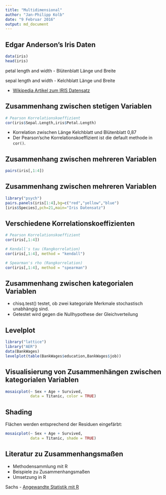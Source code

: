 ```yaml
---
title: "Multidimensional"
author: "Jan-Philipp Kolb"
date: "9 Februar 2016"
output: md_document
---
```


## Edgar Anderson's Iris Daten


```r
data(iris)
head(iris)
```

petal length and width - Blütenblatt Länge und Breite

sepal length and width - Kelchblatt Länge und Breite 

- [Wikipedia Artikel zum IRIS Datensatz](https://en.wikipedia.org/wiki/Iris_flower_data_set)

## Zusammenhang zwischen stetigen Variablen

```r
# Pearson Korrelationskoeffizient
cor(iris$Sepal.Length,iris$Petal.Length)
```

- Korrelation zwischen Länge Kelchblatt und Blütenblatt 0,87
- Der Pearson'sche Korrelationskoeffizient ist die default methode in `cor()`.

## Zusammenhang zwischen mehreren Variablen

```r
pairs(iris[,1:4])
```

## Zusammenhang zwischen mehreren Variablen

```r
library("psych")
pairs.panels(iris[1:4],bg=c("red","yellow","blue")
[iris$Species],pch=21,main="Iris Datensatz")
```

## Verschiedene Korrelationskoeffizienten


```r
# Pearson Korrelationskoeffizient
cor(iris[,1:4]) 
```

```r
# Kendall's tau (Rangkorrelation)
cor(iris[,1:4], method = "kendall") 
```

```r
# Spearman's rho (Rangkorrelation)
cor(iris[,1:4], method = "spearman") 
```

## Zusammenhang zwischen kategorialen Variablen

- chisq.test() testet, ob zwei kategoriale Merkmale stochastisch unabhängig sind.
- Getestet wird gegen die Nullhypothese der Gleichverteilung


## Levelplot

```r
library("lattice")
library("AER")
data(BankWages)
levelplot(table(BankWages$education,BankWages$job))
```

## Visualisierung von Zusammenhängen zwischen kategorialen Variablen

```r
mosaicplot(~ Sex + Age + Survived, 
           data = Titanic, color = TRUE)
```

## Shading

Flächen werden entsprechend der Residuen eingefärbt:

```r
mosaicplot(~ Sex + Age + Survived, 
           data = Titanic, shade = TRUE)
```

## Literatur zu Zusammenhangsmaßen

-  Methodensammlung mit R
-  Beispiele zu Zusammenhangsmaßen
-  Umsetzung in R

Sachs - [Angewandte Statistik mit R](https://books.google.de/books/about/Angewandte_Statistik.html?id=S-zXmAEACAAJ&redir_esc=y)
